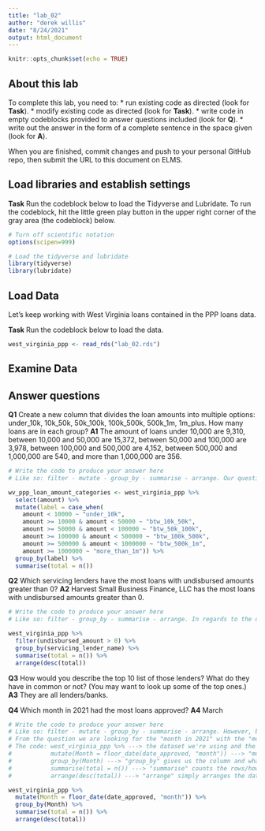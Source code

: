 ```yaml
---
title: "lab_02"
author: "derek willis"
date: "8/24/2021"
output: html_document
---
```


```r
knitr::opts_chunk$set(echo = TRUE)
```

## About this lab

To complete this lab, you need to:
* run existing code as directed (look for **Task**).
* modify existing code as directed (look for **Task**).
* write code in empty codeblocks provided to answer questions included (look for **Q**).
* write out the answer in the form of a complete sentence in the space given (look for **A**).

When you are finished, commit changes and push to your personal GitHub repo, then submit the URL to this document on ELMS.

## Load libraries and establish settings

**Task** Run the codeblock below to load the Tidyverse and Lubridate. To run the codeblock, hit the little green play button in the upper right corner of the gray area (the codeblock) below.

```r
# Turn off scientific notation
options(scipen=999)

# Load the tidyverse and lubridate
library(tidyverse)
library(lubridate)
```

## Load Data

Let's keep working with West Virginia loans contained in the PPP loans data.  

**Task** Run the codeblock below to load the data.

```r
west_virginia_ppp <- read_rds("lab_02.rds")
```

## Examine Data

## Answer questions

**Q1** Create a new column that divides the loan amounts into multiple options: under_10k, 10k_50k, 50k_100k, 100k_500k, 500k_1m, 1m_plus. How many loans are in each group?
**A1** The amount of loans under 10,000 are 9,310, between 10,000 and 50,000 are 15,372, between 50,000 and 100,000 are 3,978, between 100,000 and 500,000 are 4,152, between 500,000 and 1,000,000 are 540, and more than 1,000,000 are 356. 

```r
# Write the code to produce your answer here
# Like so: filter - mutate - group_by - summarise - arrange. Our question asks for one column from the data, "amount." Hence,  

wv_ppp_loan_amount_categories <- west_virginia_ppp %>%
  select(amount) %>%
  mutate(label = case_when(
    amount < 10000 ~ "under_10k", 
    amount >= 10000 & amount < 50000 ~ "btw_10k_50k",
    amount >= 50000 & amount < 100000 ~ "btw_50k_100k",
    amount >= 100000 & amount < 500000 ~ "btw_100k_500k",
    amount >= 500000 & amount < 1000000 ~ "btw_500k_1m",
    amount >= 1000000 ~ "more_than_1m")) %>% 
  group_by(label) %>% 
  summarise(total = n()) 
```

**Q2** Which servicing lenders have the most loans with undisbursed amounts greater than 0?
**A2** Harvest Small Business Finance, LLC has the most loans with undisbursed amounts greater than 0.

```r
# Write the code to produce your answer here
# Like so: filter - group_by - summarise - arrange. In regards to the question: filter - "undisbursed amounts greater than 0." Meaning filter(undisbursed_amount > 0). Group_by (what I wanna see) - "which servicing lenders" Meaning: group_by(servicing_lender_name). Summarise (does counting, total of things, also creates a new column) - counts the number of rows " Meaning: summarise (total = n()) Arrange - "the most loans," meaning - arrange(desc(amount)). 

west_virginia_ppp %>% 
  filter(undisbursed_amount > 0) %>% 
  group_by(servicing_lender_name) %>% 
  summarise(total = n()) %>% 
  arrange(desc(total)) 
```

**Q3** How would you describe the top 10 list of those lenders? What do they have in common or not? (You may want to look up some of the top ones.)
**A3** They are all lenders/banks.

**Q4** Which month in 2021 had the most loans approved?
**A4** March

```r
# Write the code to produce your answer here
# Like so: filter - mutate - group_by - summarise - arrange. However, because we need to add another column and add new data - something that summarise can't do. That means mutating, "using the data you have to answer a new question" that can't be immediately answered because it isn't outright in the data. Hence,
# From the question we are looking for the "month in 2021" with the "most loans approved." Colnames we are going to use from the data are "date_approved." We are looking for the number of loans (how many there are), not the amount of loans (how much they are together). This means we will need to add columns - summarise. 
# The code: west_virginia_ppp %>% ---> the dataset we're using and the pipe.
#           mutate(Month = floor_date(date_approved, "month")) ---> "mutate" to create column and make                changes, "Month" is the new colname we will assign it to, "floor_date" is what we use                   to assign the colname, and what will help us 'round down' our dates, "date_approved" is                 the colname and information we need to make it possible, ""month"" is the unit from the                 date that we a looking for. 
#           group_by(Month) ---> "group_by" gives us the column and what we are grouping the new mutated               data with. "Month" is our new colname from the previous line of code. 
#           summarise(total = n()) ---> "summarise" counts the rows/how many loans rather than how much.               "total" is an assigned colname that gives us that summary of how many, and the column                    name. "n()" is that number exactly that is assigned to the total. 
#           arrange(desc(total)) ---> "arrange" simply arranges the data. Because we need the most,                   "desc" will arrange the data from greatest to least. "total" is the new colname that will                be arranged to give us the most loans for the month we are looking for.  

west_virginia_ppp %>%
  mutate(Month = floor_date(date_approved, "month")) %>% 
  group_by(Month) %>% 
  summarise(total = n()) %>% 
  arrange(desc(total))
```
